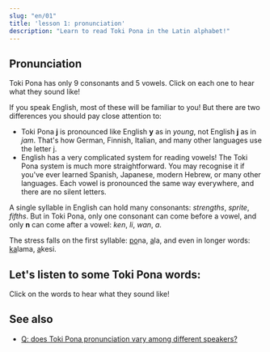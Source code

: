 ```yaml
---
slug: "en/01"
title: 'lesson 1: pronunciation'
description: "Learn to read Toki Pona in the Latin alphabet!"
---
```



## Pronunciation

Toki Pona has only 9 consonants and 5 vowels. Click on each one to hear what they sound like!

<PhonoTable />

If you speak English, most of these will be familiar to you! But there are two differences you should pay close attention to:

* Toki Pona **j** is pronounced like English **y** as in *young*, not English **j** as in *jam*. That's how German, Finnish, Italian, and many other languages use the letter j.
* English has a very complicated system for reading vowels! The Toki Pona system is much more straightforward. You may recognise it if you've ever learned Spanish, Japanese, modern Hebrew, or many other languages. Each vowel is pronounced the same way everywhere, and there are no silent letters.

A single syllable in English can hold many consonants: *strengths*, *sprite*, *fifths*. But in Toki Pona, only one consonant can come before a vowel, and only **n** can come after a vowel: *ken*, *li*, *wan*, *a*.

The stress falls on the first syllable: <u>po</u>na, <u>a</u>la, and even in longer words: <u>ka</u>lama, <u>a</u>kesi.

## Let's listen to some Toki Pona words:

Click on the words to hear what they sound like!

<PhonoExamples />

## See also

* [Q: does Toki Pona pronunciation vary among different speakers?](en/sound-variation)
